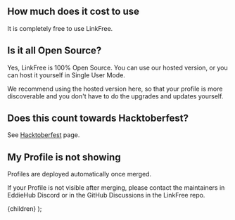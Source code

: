 
## How much does it cost to use

It is completely free to use LinkFree.

## Is it all Open Source?

Yes, LinkFree is 100% Open Source. You can use our hosted version, or you can host it yourself in <Link url="docs/single-user-mode">Single User Mode</Link>.

We recommend using the hosted version here, so that your profile is more discoverable and you don't have to do the upgrades and updates yourself.

## Does this count towards Hacktoberfest?

See [Hacktoberfest](docs/hacktoberfest) page.

## My Profile is not showing

Profiles are deployed automatically once merged.

If your Profile is not visible after merging, please contact the maintainers in <Link url="https://discord.eddiehub.org">EddieHub Discord</Link> or in the <Link url="http://github.com/EddieHubCommunity/LinkFree/discussions">GitHub Discussions in the LinkFree</Link> repo.

  <DocsLayout title="LinkFree FAQ documentation">{children}</DocsLayout>
);
